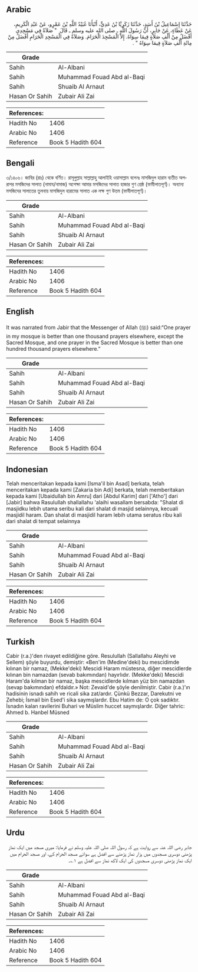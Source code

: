 ## Arabic


<div dir="rtl" lang="ar" style={{fontSize:'larger',backgroundColor:'#f8f9fa',padding:20}}>
حَدَّثَنَا إِسْمَاعِيلُ بْنُ أَسَدٍ، حَدَّثَنَا زَكَرِيَّا بْنُ عَدِيٍّ، أَنْبَأَنَا عُبَيْدُ اللَّهِ بْنُ عَمْرٍو، عَنْ عَبْدِ الْكَرِيمِ، عَنْ عَطَاءٍ، عَنْ جَابِرٍ، أَنَّ رَسُولَ اللَّهِ ـ صلى الله عليه وسلم ـ قَالَ ‏ "‏ صَلاَةٌ فِي مَسْجِدِي أَفْضَلُ مِنْ أَلْفِ صَلاَةٍ فِيمَا سِوَاهُ. إِلاَّ الْمَسْجِدَ الْحَرَامَ. وَصَلاَةٌ فِي الْمَسْجِدِ الْحَرَامِ أَفْضَلُ مِنْ مِائَةِ أَلْفِ صَلاَةٍ فِيمَا سِوَاهُ ‏"‏ ‏.‏
</div>
<div style={{backgroundColor:'#f8f9fa',padding:20, marginBottom: 10}}><table> <thead> <tr> <th>Grade</th> <th></th> </tr> </thead> <tbody> <tr><td>Sahih</td><td>Al-Albani</td></tr><tr><td>Sahih</td><td>Muhammad Fouad Abd al-Baqi</td></tr><tr><td>Sahih</td><td>Shuaib Al Arnaut</td></tr><tr><td>Hasan Or Sahih</td><td>Zubair Ali Zai</td></tr></tbody></table><table> <thead> <tr> <th>References:</th> <th></th> </tr> </thead> <tbody><tr><td>Hadith No</td><td>1406</td></tr><tr><td>Arabic No</td><td>1406</td></tr><tr><td>Reference</td><td>Book 5 Hadith 604</td></tr></tbody></table></div>

## Bengali


<div dir="ltr" lang="bn" style={{fontSize:'larger',backgroundColor:'#f8f9fa',padding:20}}>
৩/১৪০৬। জাবির (রাঃ) থেকে বর্ণিত। রাসূলুল্লাহ সাল্লাল্লাহু আলাইহি ওয়াসাল্লাম বলেনঃ মাসজিদুল হারাম ব্যতীত অপরাপর মসজিদের সালাত (নামায/নামাজ) অপেক্ষা আমার মসজিদের সালাত হাজার গুণ শ্রেষ্ঠ (ফাযীলাতপূর্ণ)। অন্যান্য মসজিদের সালাতের তুলনায় মাসজিদুল হারামের সালাত এক লক্ষ গুণ উত্তম (ফাযীলাতপূর্ণ)।
</div>
<div style={{backgroundColor:'#f8f9fa',padding:20, marginBottom: 10}}><table> <thead> <tr> <th>Grade</th> <th></th> </tr> </thead> <tbody> <tr><td>Sahih</td><td>Al-Albani</td></tr><tr><td>Sahih</td><td>Muhammad Fouad Abd al-Baqi</td></tr><tr><td>Sahih</td><td>Shuaib Al Arnaut</td></tr><tr><td>Hasan Or Sahih</td><td>Zubair Ali Zai</td></tr></tbody></table><table> <thead> <tr> <th>References:</th> <th></th> </tr> </thead> <tbody><tr><td>Hadith No</td><td>1406</td></tr><tr><td>Arabic No</td><td>1406</td></tr><tr><td>Reference</td><td>Book 5 Hadith 604</td></tr></tbody></table></div>

## English


<div dir="ltr" lang="en" style={{fontSize:'larger',backgroundColor:'#f8f9fa',padding:20}}>
It was narrated from Jabir that the Messenger of Allah (ﷺ) said:“One prayer in my mosque is better than one thousand prayers elsewhere, except the Sacred Mosque, and one prayer in the Sacred Mosque is better than one hundred thousand prayers elsewhere.”
</div>
<div style={{backgroundColor:'#f8f9fa',padding:20, marginBottom: 10}}><table> <thead> <tr> <th>Grade</th> <th></th> </tr> </thead> <tbody> <tr><td>Sahih</td><td>Al-Albani</td></tr><tr><td>Sahih</td><td>Muhammad Fouad Abd al-Baqi</td></tr><tr><td>Sahih</td><td>Shuaib Al Arnaut</td></tr><tr><td>Hasan Or Sahih</td><td>Zubair Ali Zai</td></tr></tbody></table><table> <thead> <tr> <th>References:</th> <th></th> </tr> </thead> <tbody><tr><td>Hadith No</td><td>1406</td></tr><tr><td>Arabic No</td><td>1406</td></tr><tr><td>Reference</td><td>Book 5 Hadith 604</td></tr></tbody></table></div>

## Indonesian


<div dir="ltr" lang="id" style={{fontSize:'larger',backgroundColor:'#f8f9fa',padding:20}}>
Telah menceritakan kepada kami [Isma'il bin Asad] berkata, telah menceritakan kepada kami [Zakaria bin Adi] berkata, telah memberitakan kepada kami [Ubaidullah bin Amru] dari [Abdul Karim] dari ['Atho'] dari [Jabir] bahwa Rasulullah shallallahu 'alaihi wasallam bersabda: "Shalat di masjidku lebih utama seribu kali dari shalat di masjid selainnya, kecuali masjidil haram. Dan shalat di masjidil haram lebih utama seratus ribu kali dari shalat di tempat selainnya
</div>
<div style={{backgroundColor:'#f8f9fa',padding:20, marginBottom: 10}}><table> <thead> <tr> <th>Grade</th> <th></th> </tr> </thead> <tbody> <tr><td>Sahih</td><td>Al-Albani</td></tr><tr><td>Sahih</td><td>Muhammad Fouad Abd al-Baqi</td></tr><tr><td>Sahih</td><td>Shuaib Al Arnaut</td></tr><tr><td>Hasan Or Sahih</td><td>Zubair Ali Zai</td></tr></tbody></table><table> <thead> <tr> <th>References:</th> <th></th> </tr> </thead> <tbody><tr><td>Hadith No</td><td>1406</td></tr><tr><td>Arabic No</td><td>1406</td></tr><tr><td>Reference</td><td>Book 5 Hadith 604</td></tr></tbody></table></div>

## Turkish


<div dir="ltr" lang="tr" style={{fontSize:'larger',backgroundColor:'#f8f9fa',padding:20}}>
Cabir (r.a.)'den rivayet edildiğine göre. Resulullah (Sallallahu Aleyhi ve Sellem) şöyle buyurdu, demiştir: «Ben'im (Medine'deki) bu mescidimde kılınan bir namaz, (Mekke'deki) Mescidi Haram müstesna, diğer mescidlerde kılınan bin namazdan (sevab bakımından) hayırlıdır. (Mekke'deki) Mescidi Haram'da kılman bir namaz, başka mescidlerde kılman yüz bin namazdan (sevap bakımından) efdaldır.» Not: Zevaid'de şöyle denilmiştir. Cabir (r.a.)'ın hadisinin isnadı sahih ve ricali sika zat/ardır. Çünkü Bezzar, Darekutni ve Zehebi; İsmail bin Esed'i sika saymışlardır. Ebu Hatim de: O çok sadıktır. İsnadın kalan ravilerini Buhari ve Müslim huccet saymışlardır. Diğer tahric: Ahmed b. Hanbel Müsned
</div>
<div style={{backgroundColor:'#f8f9fa',padding:20, marginBottom: 10}}><table> <thead> <tr> <th>Grade</th> <th></th> </tr> </thead> <tbody> <tr><td>Sahih</td><td>Al-Albani</td></tr><tr><td>Sahih</td><td>Muhammad Fouad Abd al-Baqi</td></tr><tr><td>Sahih</td><td>Shuaib Al Arnaut</td></tr><tr><td>Hasan Or Sahih</td><td>Zubair Ali Zai</td></tr></tbody></table><table> <thead> <tr> <th>References:</th> <th></th> </tr> </thead> <tbody><tr><td>Hadith No</td><td>1406</td></tr><tr><td>Arabic No</td><td>1406</td></tr><tr><td>Reference</td><td>Book 5 Hadith 604</td></tr></tbody></table></div>

## Urdu


<div dir="rtl" lang="ur" style={{fontSize:'larger',backgroundColor:'#f8f9fa',padding:20}}>
جابر رضی اللہ عنہ سے روایت ہے کہ رسول اللہ صلی اللہ علیہ وسلم نے فرمایا: میری مسجد میں ایک نماز پڑھنی دوسری مسجدوں میں ہزار نماز پڑھنے سے افضل ہے سوائے مسجد الحرام کے، اور مسجد الحرام میں ایک نماز پڑھنی دوسری مسجدوں کی ایک لاکھ نماز سے افضل ہے ۱؎۔
</div>
<div style={{backgroundColor:'#f8f9fa',padding:20, marginBottom: 10}}><table> <thead> <tr> <th>Grade</th> <th></th> </tr> </thead> <tbody> <tr><td>Sahih</td><td>Al-Albani</td></tr><tr><td>Sahih</td><td>Muhammad Fouad Abd al-Baqi</td></tr><tr><td>Sahih</td><td>Shuaib Al Arnaut</td></tr><tr><td>Hasan Or Sahih</td><td>Zubair Ali Zai</td></tr></tbody></table><table> <thead> <tr> <th>References:</th> <th></th> </tr> </thead> <tbody><tr><td>Hadith No</td><td>1406</td></tr><tr><td>Arabic No</td><td>1406</td></tr><tr><td>Reference</td><td>Book 5 Hadith 604</td></tr></tbody></table></div>